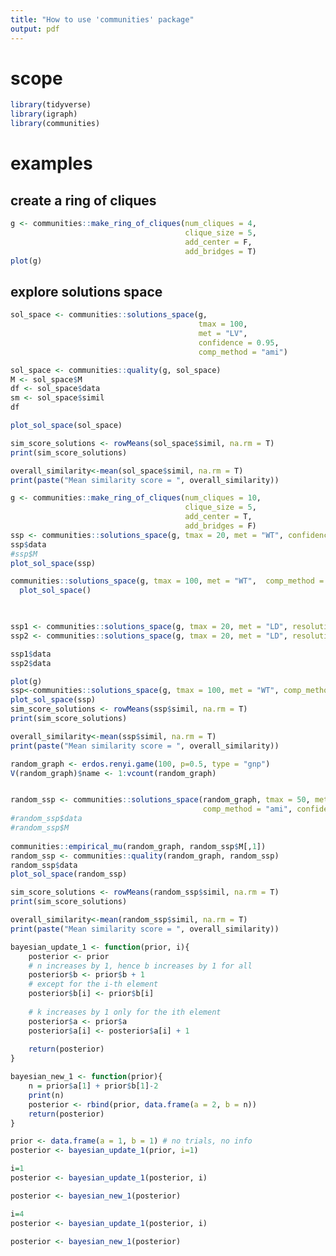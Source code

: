 ```yaml
---
title: "How to use 'communities' package" 
output: pdf
---
```


# scope

```r
library(tidyverse)
library(igraph)
library(communities)
```


# examples
## create a ring of cliques

```r
g <- communities::make_ring_of_cliques(num_cliques = 4,
                                       clique_size = 5, 
                                       add_center = F, 
                                       add_bridges = T)
plot(g)
```


## explore solutions space
```r
sol_space <- communities::solutions_space(g, 
                                          tmax = 100, 
                                          met = "LV", 
                                          confidence = 0.95,  
                                          comp_method = "ami")

sol_space <- communities::quality(g, sol_space)
M <- sol_space$M 
df <- sol_space$data
sm <- sol_space$simil
df

plot_sol_space(sol_space)

sim_score_solutions <- rowMeans(sol_space$simil, na.rm = T)
print(sim_score_solutions)

overall_similarity<-mean(sol_space$simil, na.rm = T)
print(paste("Mean similarity score = ", overall_similarity))
```

 

  

```r
g <- communities::make_ring_of_cliques(num_cliques = 10,
                                       clique_size = 5, 
                                       add_center = T, 
                                       add_bridges = F)
ssp <- communities::solutions_space(g, tmax = 20, met = "WT", confidence = .9) 
ssp$data
#ssp$M
plot_sol_space(ssp)
```


```r
communities::solutions_space(g, tmax = 100, met = "WT",  comp_method = "ari", confidence = 0.95) %>% 
  plot_sol_space()

  

```

```r
ssp1 <- communities::solutions_space(g, tmax = 20, met = "LD", resolution = 0.9, comp_method = 'ami')
ssp2 <- communities::solutions_space(g, tmax = 20, met = "LD", resolution = 0.9, comp_method = 'ari') 

ssp1$data
ssp2$data

```


```r
plot(g)
ssp<-communities::solutions_space(g, tmax = 100, met = "WT", comp_method = "ami") 
plot_sol_space(ssp)
sim_score_solutions <- rowMeans(ssp$simil, na.rm = T)
print(sim_score_solutions)

overall_similarity<-mean(ssp$simil, na.rm = T)
print(paste("Mean similarity score = ", overall_similarity))

```

```r
random_graph <- erdos.renyi.game(100, p=0.5, type = "gnp")
V(random_graph)$name <- 1:vcount(random_graph)


random_ssp <- communities::solutions_space(random_graph, tmax = 50, met = "LV", 
                                           comp_method = "ami", confidence = .9)
#random_ssp$data
#random_ssp$M
 
communities::empirical_mu(random_graph, random_ssp$M[,1])
random_ssp <- communities::quality(random_graph, random_ssp)
random_ssp$data
plot_sol_space(random_ssp)

sim_score_solutions <- rowMeans(random_ssp$simil, na.rm = T)
print(sim_score_solutions)

overall_similarity<-mean(random_ssp$simil, na.rm = T)
print(paste("Mean similarity score = ", overall_similarity))


```
```r

bayesian_update_1 <- function(prior, i){
    posterior <- prior
    # n increases by 1, hence b increases by 1 for all
    posterior$b <- prior$b + 1
    # except for the i-th element 
    posterior$b[i] <- prior$b[i]  
    
    # k increases by 1 only for the ith element
    posterior$a <- prior$a
    posterior$a[i] <- posterior$a[i] + 1  
    
    return(posterior)
}

bayesian_new_1 <- function(prior){
    n = prior$a[1] + prior$b[1]-2
    print(n)
    posterior <- rbind(prior, data.frame(a = 2, b = n))
    return(posterior)
}

prior <- data.frame(a = 1, b = 1) # no trials, no info
posterior <- bayesian_update_1(prior, i=1)

i=1
posterior <- bayesian_update_1(posterior, i)

posterior <- bayesian_new_1(posterior)

i=4
posterior <- bayesian_update_1(posterior, i)

posterior <- bayesian_new_1(posterior)
```
 

